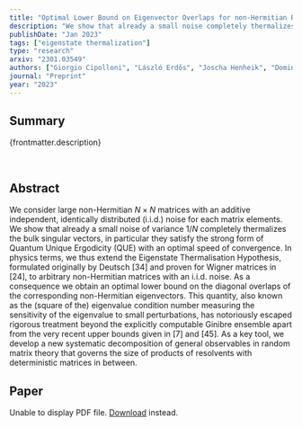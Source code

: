 ```yaml
---
title: "Optimal Lower Bound on Eigenvector Overlaps for non-Hermitian Random Matrices"
description: "We show that already a small noise completely thermalizes the bulk singular vectors of arbitrary deterministic matrices. In particular we prove a strong form of Quantum Unique Ergodicity (QUE) with an optimal speed of convergence for such matrices."
publishDate: "Jan 2023"
tags: ["eigenstate thermalization"]
type: "research"
arxiv: "2301.03549"
authors: ["Giorgio Cipolloni", "László Erdős", "Joscha Henheik", "Dominik Schröder"]
journal: "Preprint"
year: "2023"
---
```



## Summary

{frontmatter.description}

<br />

## Abstract

We consider large non-Hermitian $N × N$ matrices with an additive independent, identically distributed (i.i.d.) noise for each matrix elements. We show that already a small noise of variance $1/N$ completely thermalizes the bulk singular vectors, in particular they satisfy the strong form of Quantum Unique Ergodicity (QUE) with an optimal speed of convergence. In physics terms, we thus extend the Eigenstate Thermalisation Hypothesis, formulated originally by Deutsch [34] and proven for Wigner matrices in [24], to arbitrary non-Hermitian matrices with an i.i.d. noise. As a consequence we obtain an optimal lower bound on the diagonal overlaps of the corresponding non-Hermitian eigenvectors. This quantity, also known as the (square of the) eigenvalue condition number measuring the sensitivity of the eigenvalue to small perturbations, has notoriously escaped rigorous treatment beyond the explicitly computable Ginibre ensemble apart from the very recent upper bounds given in [7] and [45]. As a key tool, we develop a new systematic decomposition of general observables in random matrix theory that governs the size of products of resolvents with deterministic matrices in between.

## Paper

<object data={paper} type="application/pdf" width="100%" height="800px">
	<p>
		Unable to display PDF file.
		<a href={`https://arxiv.com/pdf/${frontmatter.arxiv}.pdf`}>Download</a>
		instead.
	</p>
</object>
